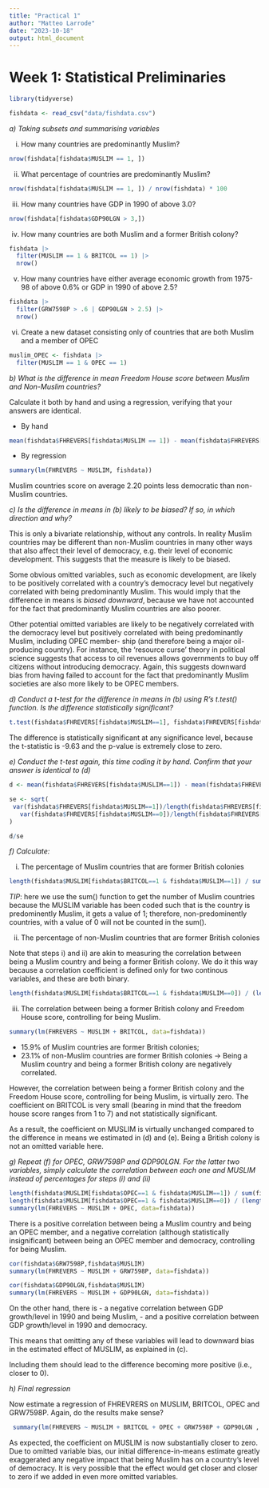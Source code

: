 ```yaml
---
title: "Practical 1"
author: "Matteo Larrode"
date: "2023-10-18"
output: html_document
---
```


# Week 1: Statistical Preliminaries

```r
library(tidyverse)

fishdata <- read_csv("data/fishdata.csv")
```

*a) Taking subsets and summarising variables*

i) How many countries are predominantly Muslim?
```r
nrow(fishdata[fishdata$MUSLIM == 1, ])
```

ii) What percentage of countries are predominantly Muslim?
```r
nrow(fishdata[fishdata$MUSLIM == 1, ]) / nrow(fishdata) * 100
```

iii) How many countries have GDP in 1990 of above 3.0?
```r
nrow(fishdata[fishdata$GDP90LGN > 3,])
```

iv) How many countries are both Muslim and a former British colony?
```r
fishdata |> 
  filter(MUSLIM == 1 & BRITCOL == 1) |> 
  nrow()
```

v) How many countries have either average economic growth from 1975-98 of above 0.6% or GDP in 1990 of above 2.5?
```r
fishdata |> 
  filter(GRW7598P > .6 | GDP90LGN > 2.5) |> 
  nrow()
```

vi) Create a new dataset consisting only of countries that are both Muslim and a member of OPEC
```r
muslim_OPEC <- fishdata |> 
  filter(MUSLIM == 1 & OPEC == 1)
```

*b) What is the difference in mean Freedom House score between Muslim and Non-Muslim countries?*

Calculate it both by hand and using a regression, verifying that your answers are identical.

- By hand

```r
mean(fishdata$FHREVERS[fishdata$MUSLIM == 1]) - mean(fishdata$FHREVERS[fishdata$MUSLIM == 0])
```

- By regression
```r
summary(lm(FHREVERS ~ MUSLIM, fishdata))
```
Muslim countries score on average 2.20 points less democratic than non-Muslim countries.


*c) Is the difference in means in (b) likely to be biased? If so, in which direction and why?*

This is only a bivariate relationship, without any controls. In reality Muslim countries may be different than non-Muslim countries in many other ways that also affect their level of democracy, e.g. their level of economic development. This suggests that the measure is likely to be biased.

Some obvious omitted variables, such as economic development, are likely to be positively correlated with a country’s democracy level but negatively correlated with being predominantly Muslim. This would imply that the difference in means is *biased downward*, because we have not accounted for the fact that predominantly Muslim countries are also poorer.

Other potential omitted variables are likely to be negatively correlated with the democracy level but positively correlated with being predominantly Muslim, including OPEC member- ship (and therefore being a major oil-producing country). For instance, the ‘resource curse’ theory in political science suggests that access to oil revenues allows governments to buy off citizens without introducing democracy. Again, this suggests downward bias from having failed to account for the fact that predominantly Muslim societies are also more likely to be OPEC members.

*d) Conduct a t-test for the difference in means in (b) using R’s t.test() function. Is the difference statistically significant?*

```r
t.test(fishdata$FHREVERS[fishdata$MUSLIM==1], fishdata$FHREVERS[fishdata$MUSLIM==0])
```
The difference is statistically significant at any significance level, because the t-statistic is -9.63 and the p-value is extremely close to zero.

*e) Conduct the t-test again, this time coding it by hand. Confirm that your answer is identical to (d)*

```r
d <- mean(fishdata$FHREVERS[fishdata$MUSLIM==1]) - mean(fishdata$FHREVERS[fishdata$MUSLIM==0])

se <- sqrt(
 var(fishdata$FHREVERS[fishdata$MUSLIM==1])/length(fishdata$FHREVERS[fishdata$MUSLIM==1]) +
   var(fishdata$FHREVERS[fishdata$MUSLIM==0])/length(fishdata$FHREVERS[fishdata$MUSLIM==0])
)

d/se

```

*f) Calculate:*

i) The percentage of Muslim countries that are former British colonies
```r
length(fishdata$MUSLIM[fishdata$BRITCOL==1 & fishdata$MUSLIM==1]) / sum(fishdata$MUSLIM)
```
_TIP_: here we use the sum() function to get the number of Muslim countries because the MUSLIM variable has been coded such that is the country is predominently Muslim, it gets a value of 1; therefore, non-predominently countries, with a value of 0 will not be counted in the sum().

ii) The percentage of non-Muslim countries that are former British colonies

Note that steps i) and ii) are akin to measuring the correlation between being a Muslim country and being a former British colony. We do it this way because a correlation coefficient is defined only for two continous variables, and these are both binary.
```r
length(fishdata$MUSLIM[fishdata$BRITCOL==1 & fishdata$MUSLIM==0]) / (length(fishdata$MUSLIM)-sum(fishdata$MUSLIM))
```

iii) The correlation between being a former British colony and Freedom House score, controlling for being Muslim.
```r
summary(lm(FHREVERS ~ MUSLIM + BRITCOL, data=fishdata))
```
- 15.9% of Muslim countries are former British colonies;
- 23.1% of non-Muslim countries are former British colonies
-> Being a Muslim country and being a former British colony are negatively correlated. 

However, the correlation between being a former British colony and the Freedom House score, controlling for being Muslim, is virtually zero. The coefficient on BRITCOL is very small (bearing in mind that the freedom house score ranges from 1 to 7) and not statistically significant.

As a result, the coefficient on MUSLIM is virtually unchanged compared to the difference in means we estimated in (d) and (e). Being a British colony is not an omitted variable here.


*g) Repeat (f) for OPEC, GRW7598P and GDP90LGN. For the latter two variables, simply calculate the correlation between each one and MUSLIM instead of percentages for steps (i) and (ii)*

```r
length(fishdata$MUSLIM[fishdata$OPEC==1 & fishdata$MUSLIM==1]) / sum(fishdata$MUSLIM)
length(fishdata$MUSLIM[fishdata$OPEC==1 & fishdata$MUSLIM==0]) / (length(fishdata$MUSLIM)-sum(fishdata$MUSLIM))
summary(lm(FHREVERS ~ MUSLIM + OPEC, data=fishdata))
```
There is a positive correlation between being a Muslim country and being an OPEC member, and a negative correlation (although statistically insignificant) between being an OPEC member and democracy, controlling for being Muslim.

```r
cor(fishdata$GRW7598P,fishdata$MUSLIM)
summary(lm(FHREVERS ~ MUSLIM + GRW7598P, data=fishdata))
```
```r
cor(fishdata$GDP90LGN,fishdata$MUSLIM)
summary(lm(FHREVERS ~ MUSLIM + GDP90LGN, data=fishdata))
```
On the other hand, there is 
- a negative correlation between GDP growth/level in 1990 and being Muslim, 
- and a positive correlation between GDP growth/level in 1990 and democracy.

This means that omitting any of these variables will lead to downward bias in the estimated effect of MUSLIM, as explained in (c).

Including them should lead to the difference becoming more positive (i.e., closer to 0).

*h) Final regression*

Now estimate a regression of FHREVRERS on MUSLIM, BRITCOL, OPEC and GRW7598P. Again, do the results make sense?

```r
 summary(lm(FHREVERS ~ MUSLIM + BRITCOL + OPEC + GRW7598P + GDP90LGN , data=fishdata))

```
As expected, the coefficient on MUSLIM is now substantially closer to zero. Due to omitted variable bias, our initial difference-in-means estimate greatly exaggerated any negative impact that being Muslim has on a country’s level of democracy. It is very possible that the effect would get closer and closer to zero if we added in even more omitted variables.